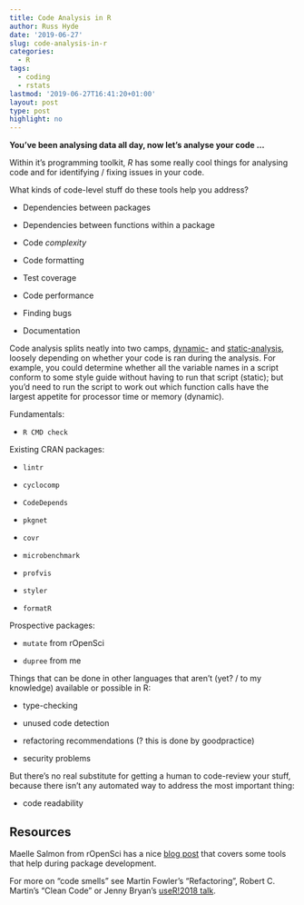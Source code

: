 ```yaml
---
title: Code Analysis in R
author: Russ Hyde
date: '2019-06-27'
slug: code-analysis-in-r
categories:
  - R
tags:
  - coding
  - rstats
lastmod: '2019-06-27T16:41:20+01:00'
layout: post
type: post
highlight: no
---
```


**You've been analysing data all day, now let's analyse your code ...**

Within it's programming toolkit, _R_ has some really cool things for analysing
code and for identifying / fixing issues in your code.

What kinds of code-level stuff do these tools help you address?

- Dependencies between packages

- Dependencies between functions within a package

- Code _complexity_

- Code formatting

- Test coverage

- Code performance

- Finding bugs

- Documentation

Code analysis splits neatly into two camps,
[dynamic-](https://en.wikipedia.org/wiki/Dynamic_program_analysis) and
[static-analysis](https://en.wikipedia.org/wiki/Static_program_analysis),
loosely depending on whether your code is ran during the analysis. For example,
you could determine whether all the variable names in a script conform to some
style guide without having to run that script (static); but you'd need to run
the script to work out which function calls have the largest appetite for
processor time or memory (dynamic).

Fundamentals:

- `R CMD check`

Existing CRAN packages:

- `lintr`

- `cyclocomp`

- `CodeDepends`

- `pkgnet`

- `covr`

- `microbenchmark`

- `profvis`

- `styler`

- `formatR`

Prospective packages:

- `mutate` from rOpenSci

- `dupree` from me

Things that can be done in other languages that aren't (yet? / to my knowledge)
available or possible in R:

- type-checking

- unused code detection

- refactoring recommendations (? this is done by goodpractice)

- security problems

But there's no real substitute for getting a human to code-review your stuff,
because there isn't any automated way to address the most important thing:

- code readability

## Resources

Maelle Salmon from rOpenSci has a nice
[blog post](https://masalmon.eu/2017/12/11/goodrpackages/) that covers some
tools that help during package development.

For more on "code smells" see Martin Fowler's "Refactoring", Robert C. Martin's
"Clean Code" or Jenny Bryan's
[useR!2018 talk](https://github.com/jennybc/code-smells-and-feels#readme).

